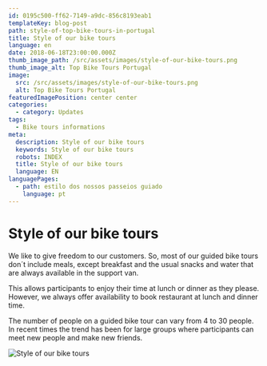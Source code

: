 ```yaml
---
id: 0195c500-ff62-7149-a9dc-856c8193eab1
templateKey: blog-post
path: style-of-top-bike-tours-in-portugal
title: Style of our bike tours
language: en
date: 2018-06-18T23:00:00.000Z
thumb_image_path: /src/assets/images/style-of-our-bike-tours.png
thumb_image_alt: Top Bike Tours Portugal
image:
  src: /src/assets/images/style-of-our-bike-tours.png
  alt: Top Bike Tours Portugal
featuredImagePosition: center center
categories:
  - category: Updates
tags:
  - Bike tours informations
meta:
  description: Style of our bike tours
  keywords: Style of our bike tours
  robots: INDEX
  title: Style of our bike tours
  language: EN
languagePages:
  - path: estilo dos nossos passeios guiado
    language: pt
---
```


# Style of our bike tours

We like to give freedom to our customers. So, most of our guided bike tours
don´t include meals, except breakfast and the usual snacks and water that are
always available in the support van.

This allows participants to enjoy their time at lunch or dinner as they please.
However, we always offer availability to book restaurant at lunch and dinner
time.

The number of people on a guided bike tour can vary from 4 to 30 people. In
recent times the trend has been for large groups where participants can meet new
people and make new friends.

![Style of our bike tours](/src/assets/images/style-of-our-bike-tours.png 'Style of our bike tours')
